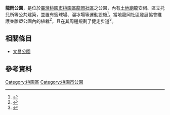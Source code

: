 {{otheruses|龍岡公園|other=其他龍岡公園}}
{{公園
| 名稱           = 龍岡公園
| 原名           = 
| 圖片	= 
| 圖片尺寸       = 
| 圖片說明       = 
| 類型           = 公共公園
| 地點           = [[臺灣|臺灣]][[桃園市|桃園市]][[桃園區|桃園區]]龍鳳里國強七街、國豐二街間
| 經緯度         = 
| 面積           = 
| 前身           =
| 設立時間       = 
| 管理者         =  
| 年遊客數       = 
| 開放時間       = 全年無休
| 設備、遊具     =
| 停車場         =路邊停車格
| 無障礙設施     =
| 建築師、工程師 =
| 告示           =
| 事務所         =
| 事務所所在地   =
| 電話號碼       =
| 交通方式       =
| 備註           =
| 官方網站       =}}

'''龍岡公園'''，是位於[[臺灣|臺灣]][[桃園市|桃園市]][[桃園區|桃園區]][[龍岡社區|龍岡社區]]之公園，內有[[土地廟|土地廟]]龍安祠、區立托兒所等公共建築，並置有籃球場、溜冰場等運動設施<ref name=moc181023>{{cite|author=|title=展演場地資訊：桃園市桃園區龍岡公園|url=http://event.moc.gov.tw/ct.asp?xItem=1553904&ctNode=730&mp=1|website=全國藝文活動資訊系統網|publisher=[[中華民國文化部|中華民國文化部]]|date=2018-10-23}}</ref>。當地龍岡社區發展協會維護並雕塑公園內的植栽<ref name=ltn110314>{{cite|author=李容萍|title=龍鳳里有龍鳳 龍安祠處處驚喜
|url=https://news.ltn.com.tw/news/life/breakingnews/2479586|journal=[[自由時報|自由時報]]|date=2011-03-14}}</ref>，且在其周邊規劃了健走步道<ref name=dcb170430>{{cite|author=羅蔚舟|title=熱愛健康、走出活力　桃園區龍岡社區日「全民健走．活力久久」活動熱鬧登場|url=https://n.yam.com/Article/20170430171908|journal=[[大成報|大成報]]|date=2017-04-30}}</ref>。

==相關條目==
*[[文昌公園|文昌公園]]

==參考資料==
{{reflist}}



[[Category:桃園區|Category:桃園區]]
[[Category:桃園市公園|Category:桃園市公園]]